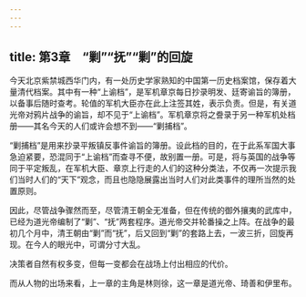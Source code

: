 ```yaml
---
---
---
```

title: 第3章　“剿”“抚”“剿”的回旋
---




今天北京紫禁城西华门内，有一处历史学家熟知的中国第一历史档案馆，保存着大量清代档案。其中有一种“上谕档”，是军机章京每日抄录明发、廷寄谕旨的簿册，以备事后随时查考。轮值的军机大臣亦在此上注签其姓，表示负责。但是，有关道光帝对鸦片战争的谕旨，却不见于“上谕档”。军机章京将之誊录于另一种军机处档册——其名今天的人们或许会想不到——“剿捕档”。

“剿捕档”是用来抄录平叛镇反事件谕旨的簿册。设此档的目的，在于此系军国大事急迫紧要，恐混同于“上谕档”而查寻不便，故别置一册。可是，将与英国的战争等同于平定叛乱，在军机大臣、章京上行走的人们的这种分类法，不仅再一次提示我们当时人们的“天下”观念，而且也隐隐展露出当时人们对此类事件的理所当然的处置原则。

因此，尽管战争骤然而至，尽管清王朝全无准备，但在传统的御外攘夷的武库中，已经为道光帝编制了“剿”、“抚”两套程序。道光帝交并轮番操之上阵。在战争的最初几个月中，清王朝由“剿”而“抚”，后又回到“剿”的套路上去，一波三折，回旋再现。在今人的眼光中，可谓分寸大乱。

决策者自然有权多变，但每一变都会在战场上付出相应的代价。

而从人物的出场来看，上一章的主角是林则徐，这一章是道光帝、琦善和伊里布。